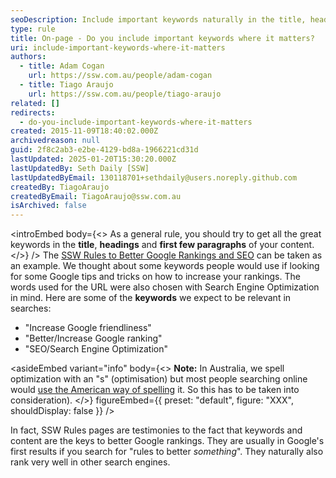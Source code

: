 ```yaml
---
seoDescription: Include important keywords naturally in the title, headings, and first few paragraphs of your content.
type: rule
title: On-page - Do you include important keywords where it matters?
uri: include-important-keywords-where-it-matters
authors:
  - title: Adam Cogan
    url: https://ssw.com.au/people/adam-cogan
  - title: Tiago Araujo
    url: https://ssw.com.au/people/tiago-araujo
related: []
redirects:
  - do-you-include-important-keywords-where-it-matters
created: 2015-11-09T18:40:02.000Z
archivedreason: null
guid: 2f8c2ab3-e2be-4129-bd8a-1966221cd31d
lastUpdated: 2025-01-20T15:30:20.000Z
lastUpdatedBy: Seth Daily [SSW]
lastUpdatedByEmail: 130118701+sethdaily@users.noreply.github.com
createdBy: TiagoAraujo
createdByEmail: TiagoAraujo@ssw.com.au
isArchived: false
---
```


<introEmbed
  body={<>
As a general rule, you should try to get all the great keywords in the **title**, **headings** and **first few paragraphs** of your content.
  </>}
/>
The [SSW Rules to Better Google Rankings and SEO](/rules-to-better-google-rankings-and-seo) can be taken as an example. We thought about some keywords people would use if looking for some Google tips and tricks on how to increase your rankings. The words used for the URL were also chosen with Search Engine Optimization in mind. Here are some of the **keywords** we expect to be relevant in searches:

* "Increase Google friendliness"
* "Better/Increase Google ranking"
* "SEO/Search Engine Optimization"

<asideEmbed
  variant="info"
  body={<>
    **Note:** In Australia, we spell optimization with an "s" (optimisation) but most people searching online would [use the American way of spelling](/spelling-do-you-use-us-english) it. So this has to be taken into consideration).
  </>}
  figureEmbed={{
    preset: "default",
    figure: "XXX",
    shouldDisplay: false
  }}
/>

In fact, SSW Rules pages are testimonies to the fact that keywords and content are the keys to better Google rankings. They are usually in Google's first results if you search for "rules to better _something_". They naturally also rank very well in other search engines.
